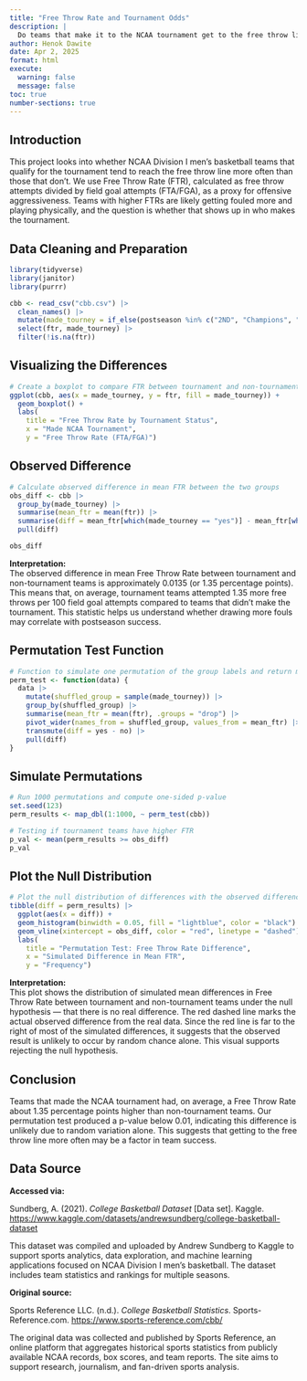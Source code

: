 ```yaml
---
title: "Free Throw Rate and Tournament Odds"
description: |
  Do teams that make it to the NCAA tournament get to the free throw line more often than those that don’t? Using the cbb.csv dataset, which includes Division I men’s basketball stats, I examine whether a team’s free throw rate (FTR) — calculated as free throw attempts per field goal attempt — is linked to postseason qualification. A permutation test is used to simulate what we’d expect if free throw rate and tournament selection were unrelated.
author: Henok Dawite
date: Apr 2, 2025
format: html
execute:
  warning: false
  message: false
toc: true
number-sections: true
---
```


## Introduction

This project looks into whether NCAA Division I men’s basketball teams that qualify for the tournament tend to reach the free throw line more often than those that don’t. We use Free Throw Rate (FTR), calculated as free throw attempts divided by field goal attempts (FTA/FGA), as a proxy for offensive aggressiveness. Teams with higher FTRs are likely getting fouled more and playing physically, and the question is whether that shows up in who makes the tournament.

## Data Cleaning and Preparation

```r
library(tidyverse)
library(janitor)
library(purrr)

cbb <- read_csv("cbb.csv") |> 
  clean_names() |> 
  mutate(made_tourney = if_else(postseason %in% c("2ND", "Champions", "E8", "F4", "R32", "R64", "R68", "S16"), "yes", "no")) |> 
  select(ftr, made_tourney) |> 
  filter(!is.na(ftr))
```

## Visualizing the Differences

```r
# Create a boxplot to compare FTR between tournament and non-tournament teams
ggplot(cbb, aes(x = made_tourney, y = ftr, fill = made_tourney)) +
  geom_boxplot() +
  labs(
    title = "Free Throw Rate by Tournament Status",
    x = "Made NCAA Tournament",
    y = "Free Throw Rate (FTA/FGA)")
```

## Observed Difference

```r
# Calculate observed difference in mean FTR between the two groups
obs_diff <- cbb |> 
  group_by(made_tourney) |> 
  summarise(mean_ftr = mean(ftr)) |> 
  summarise(diff = mean_ftr[which(made_tourney == "yes")] - mean_ftr[which(made_tourney == "no")]) |> 
  pull(diff)

obs_diff
```

**Interpretation:**\
The observed difference in mean Free Throw Rate between tournament and non-tournament teams is approximately 0.0135 (or 1.35 percentage points). This means that, on average, tournament teams attempted 1.35 more free throws per 100 field goal attempts compared to teams that didn’t make the tournament. This statistic helps us understand whether drawing more fouls may correlate with postseason success.

## Permutation Test Function

```r
# Function to simulate one permutation of the group labels and return mean difference in FTR
perm_test <- function(data) {
  data |> 
    mutate(shuffled_group = sample(made_tourney)) |> 
    group_by(shuffled_group) |> 
    summarise(mean_ftr = mean(ftr), .groups = "drop") |> 
    pivot_wider(names_from = shuffled_group, values_from = mean_ftr) |> 
    transmute(diff = yes - no) |> 
    pull(diff)
}
```

## Simulate Permutations

```r
# Run 1000 permutations and compute one-sided p-value
set.seed(123)
perm_results <- map_dbl(1:1000, ~ perm_test(cbb))

# Testing if tournament teams have higher FTR
p_val <- mean(perm_results >= obs_diff)
p_val
```

## Plot the Null Distribution

```r
# Plot the null distribution of differences with the observed difference highlighted
tibble(diff = perm_results) |> 
  ggplot(aes(x = diff)) +
  geom_histogram(binwidth = 0.05, fill = "lightblue", color = "black") +
  geom_vline(xintercept = obs_diff, color = "red", linetype = "dashed") +
  labs(
    title = "Permutation Test: Free Throw Rate Difference",
    x = "Simulated Difference in Mean FTR",
    y = "Frequency")
```

**Interpretation:**\
This plot shows the distribution of simulated mean differences in Free Throw Rate between tournament and non-tournament teams under the null hypothesis — that there is no real difference. The red dashed line marks the actual observed difference from the real data. Since the red line is far to the right of most of the simulated differences, it suggests that the observed result is unlikely to occur by random chance alone. This visual supports rejecting the null hypothesis.

## Conclusion

Teams that made the NCAA tournament had, on average, a Free Throw Rate about 1.35 percentage points higher than non-tournament teams. Our permutation test produced a p-value below 0.01, indicating this difference is unlikely due to random variation alone. This suggests that getting to the free throw line more often may be a factor in team success.

## Data Source

**Accessed via:**\

Sundberg, A. (2021). *College Basketball Dataset* \[Data set\]. Kaggle. <https://www.kaggle.com/datasets/andrewsundberg/college-basketball-dataset>\

This dataset was compiled and uploaded by Andrew Sundberg to Kaggle to support sports analytics, data exploration, and machine learning applications focused on NCAA Division I men's basketball. The dataset includes team statistics and rankings for multiple seasons.

**Original source:**\

Sports Reference LLC. (n.d.). *College Basketball Statistics*. Sports-Reference.com. <https://www.sports-reference.com/cbb/>\

The original data was collected and published by Sports Reference, an online platform that aggregates historical sports statistics from publicly available NCAA records, box scores, and team reports. The site aims to support research, journalism, and fan-driven sports analysis.
